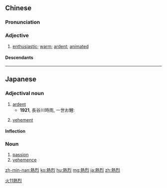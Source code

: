 {{also|热烈}}
==Chinese==
{{zh-forms|s=热烈}}

===Pronunciation===
{{zh-pron
|m=rèliè
|c=jit6 lit6
|h=pfs=ngie̍t-lie̍t
|mn=qz,tp,xm:lia̍t-lia̍t/kh,zz:jia̍t-lia̍t
|cat=a
}}

===Adjective===
{{zh-adj}}

# [[enthusiastic]]; [[warm]]; [[ardent]]; [[animated]]

====Descendants====
{{CJKV|熱烈|ねつれつ||nhiệt liệt}}

[[Category:Elementary Mandarin|火11熱烈]]

----

==Japanese==
{{ja-kanjitab|ねつ|れつ|yomi=o}}

===Adjectival noun===
{{ja-adj|infl=na|ねつれつ}}

# [[ardent]]
#* '''1921''', 長谷川時雨, 一世お鯉:
#*: {{ja-usex|とはいえそれを救うのは、純潔なる魂の持主、'''熱烈'''な情熱と、愛情でなければならない。|と は いえ それ を すく.う の は、 じゅんけつ なる たましい の もちぬし、'''ねつれつ''' な じょうねつ と、あいじょう で なけれ ばならない。|Nonetheless, its savior must be one of pure soul and '''ardent''' zeal and love.}}
# [[vehement]]

====Inflection====
{{ja-na|ねつれつ}}

===Noun===
{{ja-noun|ねつれつ}}

# [[passion]]
# [[vehemence]]

[[zh-min-nan:熱烈]]
[[ko:熱烈]]
[[hu:熱烈]]
[[mg:熱烈]]
[[ja:熱烈]]
[[zh:熱烈]]